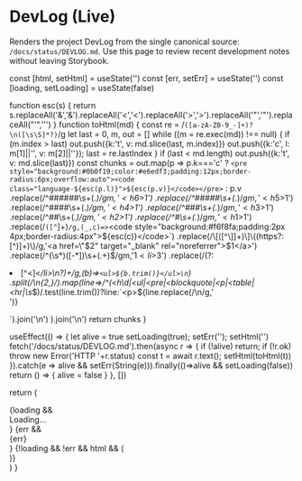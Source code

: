 

# DevLog (Live)

Renders the project DevLog from the single canonical source: `/docs/status/DEVLOG.md`. Use this page to review recent development notes without leaving Storybook.

<Meta title="Command Center/Devlog" />

  const [html, setHtml] = useState('')
  const [err, setErr] = useState('')
  const [loading, setLoading] = useState(false)

function esc(s) {
return s.replaceAll('&','&amp;').replaceAll('<','&lt;').replaceAll('>','&gt;').replaceAll('"','&quot;').replaceAll("'",'&#39;')
}
function toHtml(md) {
const re = /```([a-zA-Z0-9_-]+)?\n([\s\S]*?)```/g
let last = 0, m, out = []
while ((m = re.exec(md)) !== null) {
if (m.index > last) out.push({k:'t', v: md.slice(last, m.index)})
out.push({k:'c', l: m[1]||'', v: m[2]||''}); last = re.lastIndex
}
if (last < md.length) out.push({k:'t', v: md.slice(last)})
const chunks = out.map(p => p.k==='c'
? `<pre style="background:#0b0f19;color:#e6edf3;padding:12px;border-radius:6px;overflow:auto"><code class="language-${esc(p.l)}">${esc(p.v)}</code></pre>`
: p.v
.replace(/^######\s+(.*)$/gm,'<h6>$1</h6>')
.replace(/^#####\s+(.*)$/gm,'<h5>$1</h5>')
.replace(/^####\s+(.*)$/gm,'<h4>$1</h4>')
.replace(/^###\s+(.*)$/gm,'<h3>$1</h3>')
.replace(/^##\s+(.*)$/gm,'<h2>$1</h2>')
.replace(/^#\s+(.*)$/gm,'<h1>$1</h1>')
.replace(/`([^`]+)`/g,(_,c)=>`<code style=\"background:#f6f8fa;padding:2px 4px;border-radius:4px\">${esc(c)}</code>`)
.replace(/\[([^\]]+)\]\((https?:[^)]+)\)/g,'<a href=\"$2\" target=\"_blank\" rel=\"noreferrer\">$1</a>')
.replace(/^(\s*)([-*])\s+(.+)$/gm,'$1<li>$3</li>')
.replace(/(?:<li>[^<]*<\/li>\n?)+/g,(b)=>`<ul>${b.trim()}</ul>\n`)
.split(/\n{2,}/).map(line=>/^(<h\d|<ul|<pre|<blockquote|<p|<table|<hr|\s*$)/.test(line.trim())?line:`<p>${line.replace(/\n/g,'<br/>')}</p>`).join('\n')
).join('\n')
return chunks
}

useEffect(() => {
let alive = true
setLoading(true); setErr(''); setHtml('')
fetch('/docs/status/DEVLOG.md').then(async r => {
  if (!alive) return; if (!r.ok) throw new Error('HTTP '+r.status)
  const t = await r.text(); setHtml(toHtml(t))
}).catch(e => alive && setErr(String(e))).finally(()=>alive && setLoading(false))
return () => { alive = false }
}, [])

return (
<div style={{ maxWidth: 1000 }}>
  {loading && <div style={{ fontFamily: "monospace" }}>Loading…</div>}
  {err && <div style={{ fontFamily: "monospace", color: "crimson" }}>{err}</div>}
  {!loading && !err && html && (
    <div
      style={{
        border: '1px solid #eee',
        borderRadius: 6,
        padding: 14,
        background: 'white',
        fontSize: 14,
        lineHeight: 1.55,
      }}
      dangerouslySetInnerHTML={{ __html: html }}
    />
  )}
</div>
) }

<Canvas>
  <DevlogDoc />
</Canvas>

<LastUpdated file="docs/status/DEVLOG.md" />

